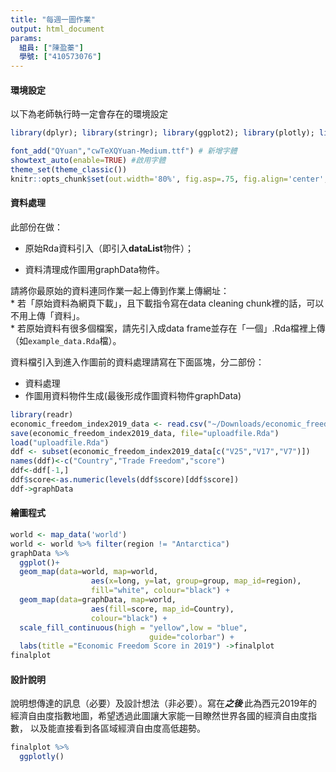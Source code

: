 ```yaml
---
title: "每週一圖作業"
output: html_document
params:
  組員: ["陳盈蓁"]  
  學號: ["410573076"]
---
```


#### 環境設定

以下為老師執行時一定會存在的環境設定
```r
library(dplyr); library(stringr); library(ggplot2); library(plotly); library(lubridate); library(readr); library(tidyr); library(showtext);library(wildcard)

font_add("QYuan","cwTeXQYuan-Medium.ttf") # 新增字體
showtext_auto(enable=TRUE) #啟用字體
theme_set(theme_classic())
knitr::opts_chunk$set(out.width='80%', fig.asp=.75, fig.align='center', fig.showtext=T)
```

#### 資料處理

此部份在做：

  * 原始Rda資料引入（即引入**dataList**物件）；
  
  * 資料清理成作圖用graphData物件。

請將你最原始的資料連同作業一起上傳到作業上傳網址：  
  * 若「原始資料為網頁下載」，且下載指令寫在data cleaning chunk裡的話，可以不用上傳「資料」。  
  * 若原始資料有很多個檔案，請先引入成data frame並存在「一個」.Rda檔裡上傳（如`example_data.Rda`檔）。  

資料檔引入到進入作圖前的資料處理請寫在下面區塊，分二部份：

  * 資料處理  
  * 作圖用資料物件生成(最後形成作圖資料物件graphData)
  
```r
library(readr)
economic_freedom_index2019_data <- read.csv("~/Downloads/economic_freedom_index2019_data.csv", header=FALSE)
save(economic_freedom_index2019_data, file="uploadfile.Rda")
load("uploadfile.Rda")
ddf <- subset(economic_freedom_index2019_data[c("V25","V17","V7")])
names(ddf)<-c("Country","Trade Freedom","score")
ddf<-ddf[-1,]
ddf$score<-as.numeric(levels(ddf$score)[ddf$score])
ddf->graphData
```

#### 繪圖程式

```r
world <- map_data('world')
world <- world %>% filter(region != "Antarctica")
graphData %>%
  ggplot()+
  geom_map(data=world, map=world,
                  aes(x=long, y=lat, group=group, map_id=region),
                  fill="white", colour="black") + 
  geom_map(data=graphData, map=world,
                  aes(fill=score, map_id=Country),
                  colour="black") + 
  scale_fill_continuous(high = "yellow",low = "blue",
                               guide="colorbar") + 
  labs(title ="Economic Freedom Score in 2019") ->finalplot
finalplot
```

#### 設計說明
說明想傳達的訊息（必要）及設計想法（非必要）。寫在***之後
*** 
此為西元2019年的經濟自由度指數地圖，希望透過此圖讓大家能一目瞭然世界各國的經濟自由度指數，
以及能直接看到各區域經濟自由度高低趨勢。

```r
finalplot %>%
  ggplotly()
```